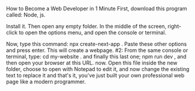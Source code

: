 <Meta title="Tutorials/One Minute/Become Developer" />

How to Become a Web Developer in 1 Minute
First, download this program called: Node, js.

Install it. Then open any empty folder.
In the middle of the screen, right-click to open the options menu,
and open the console or terminal.

Now, type this command: 
npx create-next-app
. Paste these other options and press enter.
This will create a webpage.
#2: From the same console or terminal, type: 
cd my-website
.
and finally this last one; 
npm run dev
, and then open your browser at this URL.
now.
Open this file inside the new folder,
choose to open with Notepad to edit it, and now change the existing text to replace it
and that's it,
you've just built your own professional web page like a modern programmer.
